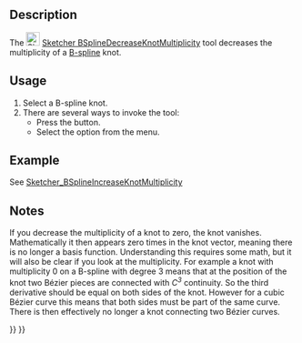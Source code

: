<languages/>
<translate>

<!--T:11-->
{{Docnav
|[[Sketcher_BSplineIncreaseKnotMultiplicity|Increase knot multiplicity]]
|[[Sketcher_BSplineInsertKnot|Insert knot]]
|[[Sketcher_Workbench|Sketcher]]
|IconL=Sketcher_BSplineIncreaseKnotMultiplicity.svg
|IconR=Sketcher_BSplineInsertKnot.svg‎
|IconC=Workbench_Sketcher.svg
}}

<!--T:1-->
{{GuiCommand
|Name=Sketcher BSplineDecreaseKnotMultiplicity
|MenuLocation=Sketch → B-Spline Tools → Decrease knot multiplicity
|Workbenches=[[Sketcher_Workbench|Sketcher]]
|Version=0.17
|SeeAlso=[[Sketcher_BSplineIncreaseKnotMultiplicity|Sketcher BSplineIncreaseKnotMultiplicity]]
}}

==Description== <!--T:4-->

<!--T:9-->
The [[Image:Sketcher_BSplineDecreaseKnotMultiplicity.svg|24px]] [[Sketcher_BSplineDecreaseKnotMultiplicity|Sketcher BSplineDecreaseKnotMultiplicity]] tool decreases the multiplicity of a [[B-Splines|B-spline]] knot.

==Usage== <!--T:5-->

<!--T:14-->
# Select a B-spline knot.
# There are several ways to invoke the tool:
#* Press the {{Button|[[File:Sketcher_BSplineDecreaseKnotMultiplicity.svg|16px]] [[Sketcher_BSplineDecreaseKnotMultiplicity|Decrease knot multiplicity]]}} button.
#* Select the {{MenuCommand|Sketch → B-Spline Tools → [[Image:Sketcher_BSplineDecreaseKnotMultiplicity.svg|16px]] Decrease knot multiplicity}} option from the menu.

==Example== <!--T:23-->

<!--T:24-->
See [[Sketcher_BSplineIncreaseKnotMultiplicity#Example|Sketcher_BSplineIncreaseKnotMultiplicity]]

==Notes== <!--T:25-->

<!--T:21-->
If you decrease the multiplicity of a knot to zero, the knot vanishes. Mathematically it then appears zero times in the knot vector, meaning there is no longer a basis function. Understanding this requires some math, but it will also be clear if you look at the multiplicity. For example a knot with multiplicity 0 on a B-spline with degree 3 
means that at the position of the knot two Bézier pieces are connected with ''C<sup>3</sup>'' continuity. So the third derivative should be equal on both sides of the knot. However for a cubic Bézier curve this means that both sides must be part of the same curve. There is then effectively no longer a knot connecting two Bézier curves.


<!--T:8-->
{{Docnav
|[[Sketcher_BSplineIncreaseKnotMultiplicity|Increase knot multiplicity]]
|[[Sketcher_BSplineInsertKnot|Insert knot]]
|[[Sketcher_Workbench|Sketcher]]
|IconL=Sketcher_BSplineIncreaseKnotMultiplicity.svg
|IconR=Sketcher_BSplineInsertKnot.svg‎
|IconC=Workbench_Sketcher.svg
}}

</translate>
{{Sketcher_Tools_navi{{#translation:}}}}
{{Userdocnavi{{#translation:}}}}